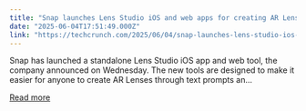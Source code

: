 ```yaml
---
title: "Snap launches Lens Studio iOS and web apps for creating AR Lenses with AI and simple tools"
date: "2025-06-04T17:51:49.000Z"
link: "https://techcrunch.com/2025/06/04/snap-launches-lens-studio-ios-and-web-apps-for-creating-ar-lenses-with-ai-and-simple-tools/"
---
```


Snap has launched a standalone Lens Studio iOS app and web tool, the company announced on Wednesday. The new tools are designed to make it easier for anyone to create AR Lenses through text prompts an...

[Read more](https://techcrunch.com/2025/06/04/snap-launches-lens-studio-ios-and-web-apps-for-creating-ar-lenses-with-ai-and-simple-tools/)
